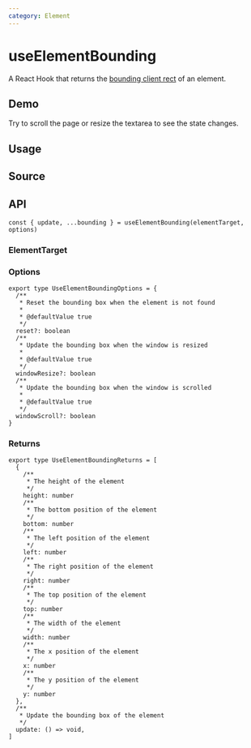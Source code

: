 ```yaml
---
category: Element
---
```


# useElementBounding


<HooksType category="Element" />

A React Hook that returns the [bounding client rect](https://developer.mozilla.org/en-US/docs/Web/API/Element/getBoundingClientRect) of an element.

## Demo

Try to scroll the page or resize the textarea to see the state changes.


<App />

## Usage



## Source


<Source />

## API

```tsx
const { update, ...bounding } = useElementBounding(elementTarget, options)
```

### ElementTarget


<Tip type="target" />

### Options

```tsx
export type UseElementBoundingOptions = {
  /**
   * Reset the bounding box when the element is not found
   *
   * @defaultValue true
   */
  reset?: boolean
  /**
   * Update the bounding box when the window is resized
   *
   * @defaultValue true
   */
  windowResize?: boolean
  /**
   * Update the bounding box when the window is scrolled
   *
   * @defaultValue true
   */
  windowScroll?: boolean
}
```

### Returns

```tsx
export type UseElementBoundingReturns = [
  {
    /**
     * The height of the element
     */
    height: number
    /**
     * The bottom position of the element
     */
    bottom: number
    /**
     * The left position of the element
     */
    left: number
    /**
     * The right position of the element
     */
    right: number
    /**
     * The top position of the element
     */
    top: number
    /**
     * The width of the element
     */
    width: number
    /**
     * The x position of the element
     */
    x: number
    /**
     * The y position of the element
     */
    y: number
  },
  /**
   * Update the bounding box of the element
   */
  update: () => void,
]
```
